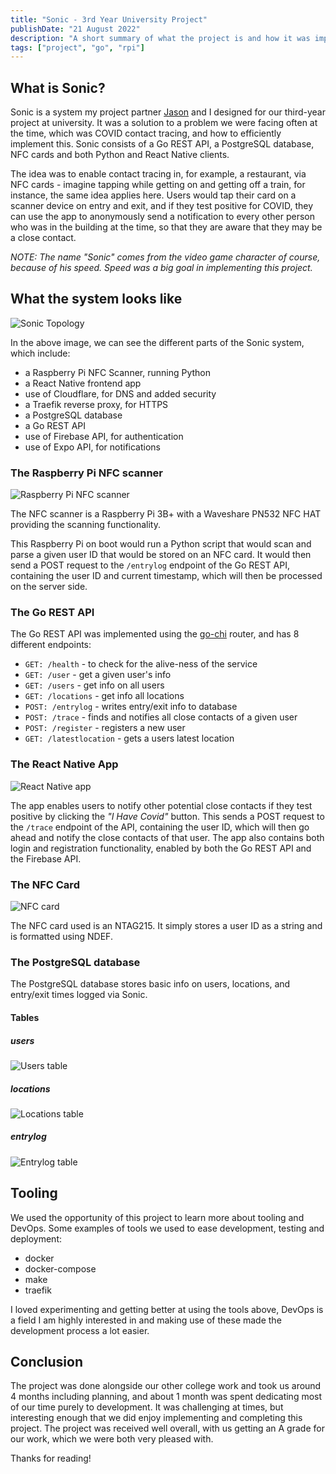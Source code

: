 ```yaml
---
title: "Sonic - 3rd Year University Project"
publishDate: "21 August 2022"
description: "A short summary of what the project is and how it was implemented."
tags: ["project", "go", "rpi"]
---
```



## What is Sonic?

Sonic is a system my project partner [Jason](https://www.linkedin.com/in/jason-henderson-837258216/) and I designed for our third-year project at university. It was a solution to a problem we were facing often at the time, which was COVID contact tracing, and how to efficiently implement this.
Sonic consists of a Go REST API, a PostgreSQL database, NFC cards and both Python and React Native clients.

The idea was to enable contact tracing in, for example, a restaurant, via NFC cards - imagine tapping while getting on and getting off a train, for instance, the same idea applies here. Users would tap their card on a scanner device on entry and exit, and if they test positive for COVID, they can use the app to anonymously send a notification to every other person who was in the building at the time, so that they are aware that they may be a close contact.

_NOTE: The name "Sonic" comes from the video game character of course, because of his speed. Speed was a big goal in implementing this project._

## What the system looks like

<Image src={topologyImg} alt="Sonic Topology" />

In the above image, we can see the different parts of the Sonic system, which include:

- a Raspberry Pi NFC Scanner, running Python
- a React Native frontend app
- use of Cloudflare, for DNS and added security
- a Traefik reverse proxy, for HTTPS
- a PostgreSQL database
- a Go REST API
- use of Firebase API, for authentication
- use of Expo API, for notifications

### The Raspberry Pi NFC scanner

<Image src={scannerImg} alt="Raspberry Pi NFC scanner" />

The NFC scanner is a Raspberry Pi 3B+ with a Waveshare PN532 NFC HAT providing the scanning functionality.

This Raspberry Pi on boot would run a Python script that would scan and parse a given user ID that would be stored on an NFC card. It would then send a POST request to the `/entrylog` endpoint of the Go REST API, containing the user ID and current timestamp, which will then be processed on the server side.

### The Go REST API

The Go REST API was implemented using the [go-chi](https://github.com/go-chi/chi) router, and has 8 different endpoints:

- `GET: /health` - to check for the alive-ness of the service
- `GET: /user` - get a given user's info
- `GET: /users` - get info on all users
- `GET: /locations` - get info all locations
- `POST: /entrylog` - writes entry/exit info to database
- `POST: /trace` - finds and notifies all close contacts of a given user
- `POST: /register` - registers a new user
- `GET: /latestlocation` - gets a users latest location

### The React Native App

<Image src={appImg} alt="React Native app" />

The app enables users to notify other potential close contacts if they test positive by clicking the _"I Have Covid"_ button. This sends a POST request to the `/trace` endpoint of the API, containing the user ID, which will then go ahead and notify the close contacts of that user. The app also contains both login and registration functionality, enabled by both the Go REST API and the Firebase API.

### The NFC Card

<Image src={nfcCardImg} alt="NFC card" />

The NFC card used is an NTAG215. It simply stores a user ID as a string and is formatted using NDEF.

### The PostgreSQL database

The PostgreSQL database stores basic info on users, locations, and entry/exit times logged via Sonic.

#### Tables

##### users

<Image src={dbUsersImg} alt="Users table" />

##### locations

<Image src={dbLocationsImg} alt="Locations table" />

##### entrylog

<Image src={dbEntrylogImg} alt="Entrylog table" />

## Tooling

We used the opportunity of this project to learn more about tooling and DevOps. Some examples of tools we used to ease development, testing and deployment:

- docker
- docker-compose
- make
- traefik

I loved experimenting and getting better at using the tools above, DevOps is a field I am highly interested in and making use of these made the development process a lot easier.

## Conclusion

The project was done alongside our other college work and took us around 4 months including planning, and about 1 month was spent dedicating most of our time purely to development. It was challenging at times, but interesting enough that we did enjoy implementing and completing this project. The project was received well overall, with us getting an A grade for our work, which we were both very pleased with.

Thanks for reading!
